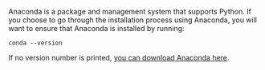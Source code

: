 Anaconda is a package and management system that supports Python.  If you choose to go through the installation process using Anaconda, you will want to ensure that Anaconda is installed by running:

```console title="Terminal command"
conda --version
```

If no version number is printed, [you can download Anaconda here](https://www.anaconda.com/products/individual).